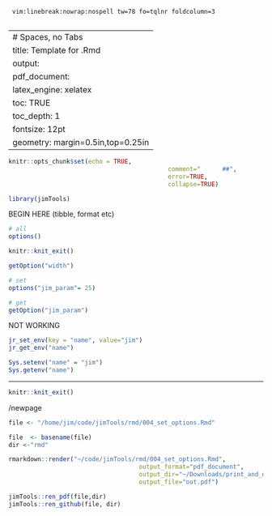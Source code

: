 	 vim:linebreak:nowrap:nospell tw=78 fo=tqlnr foldcolumn=3 
	 
--- 
# Spaces, no Tabs
title: Template for .Rmd 
output: 
  pdf_document: 
    latex_engine: xelatex
toc: TRUE 
toc_depth:  1 
fontsize: 12pt 
geometry: margin=0.5in,top=0.25in 
---


```r
knitr::opts_chunk$set(echo = TRUE,  
											comment="      ##",  
											error=TRUE, 
											collapse=TRUE) 
```

<!--  RENDER:  see bottom -->

```r
library(jimTools)
``` 


BEGIN HERE (tibble, format etc)
```r
# all
options()
```

```r
knitr::knit_exit() 
```
```r
getOption("width")

# set
options("jim_param"= 25)

# get
getOption("jim_param")
```


NOT WORKING
```r
jr_set_env(key = "name", value="jim")
jr_get_env("name")

Sys.setenv("name" = "jim")
Sys.getenv("name")
```


***

```r
knitr::knit_exit() 
```

/newpage

```r
file <- "/home/jim/code/jimTools/rmd/004_set_options.Rmd"

file  <- basename(file) 
dir <-"rmd"

rmarkdown::render("~/code/jimTools/rmd/004_set_options.Rmd",
									output_format="pdf_document",
									output_dir="~/Downloads/print_and_delete/",
									output_file="out.pdf")

jimTools::ren_pdf(file,dir)
jimTools::ren_github(file, dir)
```
